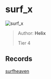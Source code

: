 
# surf_x

![surf_x](https://raw.githubusercontent.com/Sayt123/SurfMapPics/Maps-and-bonuses/csgo/surf_x.jpg)

> Author: **Helix**
>
> Tier 4

## Records

[surfheaven](https://surfheaven.eu/map/surf_x)
